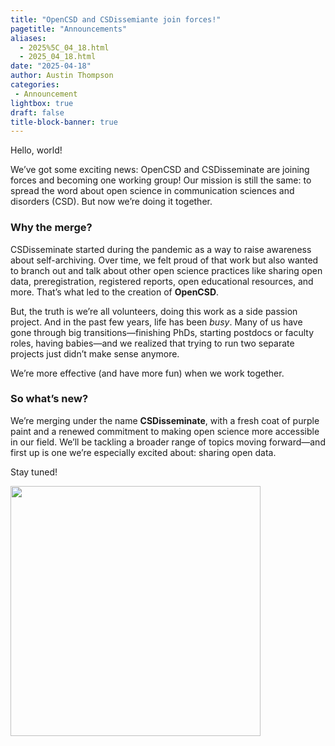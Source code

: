 ```yaml
---
title: "OpenCSD and CSDissemiante join forces!"
pagetitle: "Announcements"
aliases: 
  - 2025%5C_04_18.html
  - 2025_04_18.html
date: "2025-04-18"
author: Austin Thompson
categories:
 - Announcement
lightbox: true
draft: false
title-block-banner: true
---
```


Hello, world!

We’ve got some exciting news: OpenCSD and CSDisseminate are joining forces and becoming one working group! Our mission is still the same: to spread the word about open science in communication sciences and disorders (CSD). But now we’re doing it together.

### Why the merge?

CSDisseminate started during the pandemic as a way to raise awareness about self-archiving. Over time, we felt proud of that work but also wanted to branch out and talk about other open science practices like sharing open data, preregistration, registered reports, open educational resources, and more. That’s what led to the creation of **OpenCSD**.

But, the truth is we’re all volunteers, doing this work as a side passion project. And in the past few years, life has been *busy*. Many of us have gone through big transitions—finishing PhDs, starting postdocs or faculty roles, having babies—and we realized that trying to run two separate projects just didn’t make sense anymore.

We’re more effective (and have more fun) when we work together.

### So what’s new?

We’re merging under the name **CSDisseminate**, with a fresh coat of purple paint and a renewed commitment to making open science more accessible in our field. We’ll be tackling a broader range of topics moving forward—and first up is one we’re especially excited about: sharing open data.

Stay tuned!

![](merger-image.png){fig-alt="Graphic featuring the phrase “TOGETHER IS BETTER” with the old CSDisseminate logo (a document with an unlocked padlock) and the OpenCSD LOGO (a lightbulb with a waveform inside) merging visually. The background uses overlapping pastel shapes in pink, blue, and purple, with a white “X” in the center suggesting collaboration. The CSDisseminate logo appears at the bottom." width="400"}
